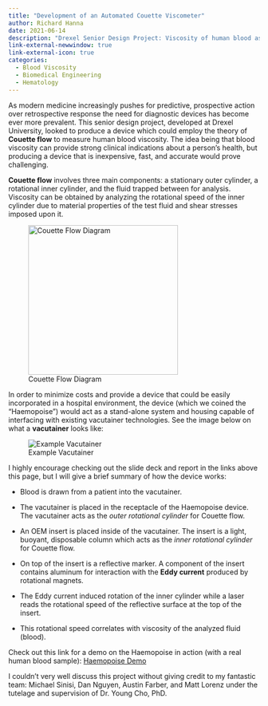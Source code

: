 ```yaml
---
title: "Development of an Automated Couette Viscometer"
author: Richard Hanna
date: 2021-06-14
description: "Drexel Senior Design Project: Viscosity of human blood as a diagnostic indicator for patient health through principles of Couette flow."
link-external-newwindow: true
link-external-icon: true
categories:
  - Blood Viscosity
  - Biomedical Engineering
  - Hematology
---
```


As modern medicine increasingly pushes for predictive, prospective action over retrospective response the need for diagnostic devices has become ever more prevalent. This senior design project, developed at Drexel University, looked to produce a device which could employ the theory of **Couette flow** to measure human blood viscosity. The idea being that blood viscosity can provide strong clinical indications about a person's health, but producing a device that is inexpensive, fast, and accurate would prove challenging.

**Couette flow** involves three main components: a stationary outer cylinder, a rotational inner cylinder, and the fluid trapped between for analysis. Viscosity can be obtained by analyzing the rotational speed of the inner cylinder due to material properties of the test fluid and shear stresses imposed upon it.

![Couette Flow Diagram](images/couette-flow.png){fig-align="center" width="300"}

In order to minimize costs and provide a device that could be easily incorporated in a hospital environment, the device (which we coined the "Haemopoise") would act as a stand-alone system and housing capable of interfacing with existing vacutainer technologies. See the image below on what a **vacutainer** looks like:

![Example Vacutainer](images/vacutainer.jpg){fig-align="center"}

I highly encourage checking out the slide deck and report in the links above this page, but I will give a brief summary of how the device works:

-   Blood is drawn from a patient into the vacutainer.

-   The vacutainer is placed in the receptacle of the Haemopoise device. The vacutainer acts as the *outer rotational cylinder* for Couette flow.

-   An OEM insert is placed inside of the vacutainer. The insert is a light, buoyant, disposable column which acts as the *inner rotational cylinder* for Couette flow.

-   On top of the insert is a reflective marker. A component of the insert contains aluminum for interaction with the **Eddy current** produced by rotational magnets.

-   The Eddy current induced rotation of the inner cylinder while a laser reads the rotational speed of the reflective surface at the top of the insert.

-   This rotational speed correlates with viscosity of the analyzed fluid (blood).

Check out this link for a demo on the Haemopoise in action (with a real human blood sample): [Haemopoise Demo](https://drive.google.com/open?id=1yaGRNpFUqUlfYk1Ytu1puuVekdW9k6IH)

I couldn't very well discuss this project without giving credit to my fantastic team: Michael Sinisi, Dan Nguyen, Austin Farber, and Matt Lorenz under the tutelage and supervision of Dr. Young Cho, PhD.
